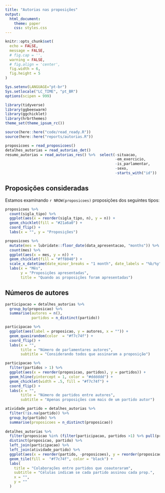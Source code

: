 ```yaml
---
title: "Autorias nas proposições"
output:
  html_document:
    theme: paper
    css: styles.css
---
```


```r
knitr::opts_chunk$set(
  echo = FALSE,
  message = FALSE,
  # fig.cap = '',
  warning = FALSE,
  # fig.align = 'center',
  fig.width = 6,
  fig.height = 5
)

Sys.setenv(LANGUAGE="pt-br")
Sys.setlocale("LC_TIME", "pt_BR")
options(scipen = 999)
```

```r
library(tidyverse)
library(ggbeeswarm)
library(ggchicklet)
library(hrbrthemes)
theme_set(theme_ipsum_rc())

source(here::here("code/read_ready.R"))
source(here::here("reports/autorias.R"))
```

```r
proposicoes = read_proposicoes()
detalhes_autorias = read_autorias_det()
resumo_autorias = read_autorias_res() %>%  select(-situacao,
                                                  -em_exercicio,
                                                  -is_parlamentar,
                                                  -sexo,
                                                  -starts_with("id"))
```

## Proposições consideradas

Estamos examinando `r NROW(proposicoes)` proposições dos seguintes tipos:

```r
proposicoes %>% 
  count(sigla_tipo) %>% 
  ggplot(aes(x = reorder(sigla_tipo, n), y = n)) + 
  geom_chicklet(fill = "#21a6a0") + 
  coord_flip() + 
  labs(x = "", y = "Proposições")
```


```r
proposicoes %>% 
  mutate(mes = lubridate::floor_date(data_apresentacao, "months")) %>% 
  count(mes) %>% 
  ggplot(aes(x = mes, y = n)) + 
  geom_chicklet(fill = "#ff8040") + 
  scale_x_datetime(date_minor_breaks = "1 month", date_labels = "%b/%y") + 
  labs(x = "Mês", 
       y = "Proposições apresentadas", 
       title = "Quando as proposições foram apresentadas")
```

## Números de autores

```r
participacao = detalhes_autorias %>%
  group_by(proposicao) %>% 
  summarise(autores = n(), 
            partidos = n_distinct(partido))
```

```r
participacao %>%
  ggplot(aes(label = proposicao, y = autores, x = "")) +
  geom_quasirandom(color  = "#f7c74f") +
  coord_flip() +
  labs(x = "",
       title = "Número de parlamentares autores",
       subtitle = "Considerando todos que assinaram a proposição")
```

```r
participacao %>% 
  filter(partidos > 1) %>% 
  ggplot(aes(x = reorder(proposicao, partidos), y = partidos)) + 
  geom_hline(yintercept = 1, color = "#dddddd") + 
  geom_chicklet(width = .5, fill = "#f7c74f") +
  coord_flip() + 
  labs(x = "", 
       title = "Número de partidos entre autores", 
       subtitle = "Apenas proposições com mais de um partido autor")
```
```r
atividade_partido = detalhes_autorias %>% 
  filter(!is.na(partido)) %>% 
  group_by(partido) %>% 
  summarise(proposicoes = n_distinct(proposicao))
  
detalhes_autorias %>%
  filter(proposicao %in% (filter(participacao, partidos >1) %>% pull(proposicao))) %>% 
  distinct(proposicao, partido) %>% 
  left_join(participacao) %>% 
  left_join(atividade_partido) %>% 
  ggplot(aes(x = reorder(partido, -proposicoes), y = reorder(proposicao, partidos))) + 
  geom_tile(fill =  "#f7c74f", color = "black") + 
  labs(
    title = "Colaborações entre partidos que coautoraram",
    subtitle = "Células indicam se cada partido assinou cada prop.",
    x = "",
    y = ""
  )
```

